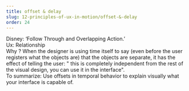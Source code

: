 ```yaml
---
title: offset & delay
slug: 12-principles-of-ux-in-motion/offset-&-delay
order: 24
---
```


<SlideTemplate title="Principle 2: Offset & Delay">

Disney: ‘Follow Through and Overlapping Action.’  
Ux: Relationship  
Why ? When the designer is using time itself to say (even before the user registers what the objects are) that the objects are separate, it has the effect of telling the user: " this is completely independent from the rest of the visual design, you can use it in the interface".  
To summarize: Use offsets in temporal behavior to explain visually what your interface is capable of.  

</SlideTemplate>

